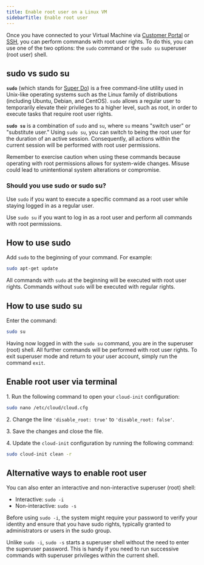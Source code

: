---
title: Enable root user on a Linux VM
sidebarTitle: Enable root user
---

Once you have connected to your Virtual Machine via [Customer Portal](/cloud/virtual-instances/connect/connect-to-your-instance-via-control-panel) or [SSH](/cloud/virtual-instances/connect/connect-via-ssh), you can perform commands with root user rights. To do this, you can use one of the two options: the `sudo` command or the `sudo su` superuser (root user) shell.

## sudo vs sudo su

**`sudo`** (which stands for [Super Do](https://sudo.ws)) is a free command-line utility used in Unix-like operating systems such as the Linux family of distributions (including Ubuntu, Debian, and CentOS). `sudo` allows a regular user to temporarily elevate their privileges to a higher level, such as root, in order to execute tasks that require root user rights.

**`sudo su`** is a combination of `sudo` and `su`, where `su` means "switch user" or "substitute user." Using `sudo su`, you can switch to being the root user for the duration of an active session. Consequently, all actions within the current session will be performed with root user permissions.

Remember to exercise caution when using these commands because operating with root permissions allows for system-wide changes. Misuse could lead to unintentional system alterations or compromise.

### Should you use sudo or sudo su?

Use `sudo` if you want to execute a specific command as a root user while staying logged in as a regular user.

Use `sudo su` if you want to log in as a root user and perform all commands with root permissions.

## How to use sudo

Add `sudo` to the beginning of your command. For example:

```sh
sudo apt-get update
 ```

All commands with `sudo` at the beginning will be executed with root user rights. Commands without `sudo` will be executed with regular rights.

## How to use sudo su

Enter the command:

```sh
sudo su
 ```

Having now logged in with the `sudo su` command, you are in the superuser (root) shell. All further commands will be performed with root user rights. To exit superuser mode and return to your user account, simply run the command `exit`.

## Enable root user via terminal

1\. Run the following command to open your `cloud-init` configuration: 

```sh
sudo nano /etc/cloud/cloud.cfg
 ```

2\. Change the line `'disable_root: true'` to `'disable_root: false'`.

3\. Save the changes and close the file. 

4\. Update the `cloud-init` configuration by running the following command:

```sh
sudo cloud-init clean -r
 ```

## Alternative ways to enable root user

You can also enter an interactive and non-interactive superuser (root) shell:

  * Interactive: `sudo -i`
  * Non-interactive: `sudo -s`



Before using `sudo -i`, the system might require your password to verify your identity and ensure that you have sudo rights, typically granted to administrators or users in the sudo group.

Unlike `sudo -i`, `sudo -s` starts a superuser shell without the need to enter the superuser password. This is handy if you need to run successive commands with superuser privileges within the current shell.